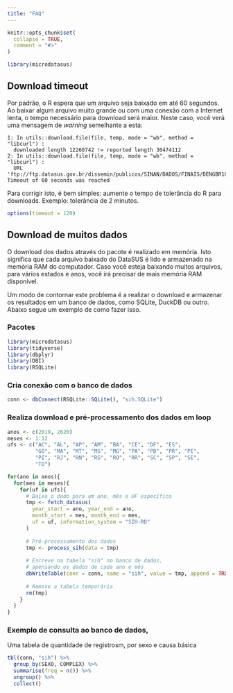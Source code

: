 ```yaml
---
title: "FAQ"
---
```


```r
knitr::opts_chunk$set(
  collapse = TRUE,
  comment = "#>"
)
```

```r
library(microdatasus)
```

## Download timeout

Por padrão, o R espera que um arquivo seja baixado em até 60 segundos. Ao baixar algum arquivo muito grande ou com uma conexão com a Internet lenta, o tempo necessário para download será maior. Neste caso, você verá uma mensagem de *warning* semelhante a esta:

```         
1: In utils::download.file(file, temp, mode = "wb", method = "libcurl") :
  downloaded length 12260742 != reported length 30474112
2: In utils::download.file(file, temp, mode = "wb", method = "libcurl") :
  URL 'ftp://ftp.datasus.gov.br/dissemin/publicos/SINAN/DADOS/FINAIS/DENGBR10.dbc': Timeout of 60 seconds was reached
```
Para corrigir isto, é bem simples: aumente o tempo de tolerância do R para downloads. Exemplo: tolerância de 2 minutos.

```r
options(timeout = 120)
```


## Download de muitos dados

O download dos dados através do pacote é realizado em memória. Isto significa que cada arquivo baixado do DataSUS é lido e armazenado na memória RAM do computador. Caso você esteja baixando muitos arquivos, para vários estados e anos, você irá precisar de mais memória RAM disponível.

Um modo de contornar este problema é a realizar o download e armazenar os resultados em um banco de dados, como SQLite, DuckDB ou outro. Abaixo segue um exemplo de como fazer isso.

### Pacotes

```r
library(microdatasus)
library(tidyverse)
library(dbplyr)
library(DBI)
library(RSQLite)
```

### Cria conexão com o banco de dados 

```r
conn <- dbConnect(RSQLite::SQLite(), "sih.SQLite")
```



### Realiza download e pré-processamento dos dados em loop

```r
anos <- c(2019, 2020)
meses <- 1:12
ufs <- c("AC", "AL", "AP", "AM", "BA", "CE", "DF", "ES", 
         "GO", "MA", "MT", "MS", "MG", "PA", "PB", "PR", "PE", 
         "PI", "RJ", "RN", "RS", "RO", "RR", "SC", "SP", "SE", 
         "TO")
```

```r
for(ano in anos){
  for(mes in meses){
    for(uf in ufs){
      # Baixa o dado para um ano, mês e UF específico
      tmp <- fetch_datasus(
        year_start = ano, year_end = ano, 
        month_start = mes, month_end = mes,
        uf = uf, information_system = "SIH-RD"
      )
      
      # Pré-processamento dos dados
      tmp <- process_sih(data = tmp)
      
      # Escreve na tabela "sih" no banco de dados, 
      # apensando os dados de cada ano e mês
      dbWriteTable(conn = conn, name = "sih", value = tmp, append = TRUE)
      
      # Remove a tabela temporária
      rm(tmp)
    }
  }
}
```


### Exemplo de consulta ao banco de dados,

Uma tabela de quantidade de registrosm, por sexo e causa básica

```r
tbl(conn, "sih") %>%
  group_by(SEXO, COMPLEX) %>%
  summarise(freq = n()) %>%
  ungroup() %>%
  collect()
```
